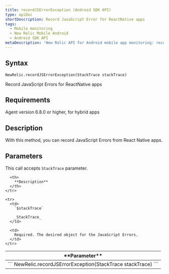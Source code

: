 ```yaml
---
title: recordJSErrorException (Android SDK API)
type: apiDoc
shortDescription: Record JavaScript Error for ReactNative apps
tags:
  - Mobile monitoring
  - New Relic Mobile Android
  - Android SDK API
metaDescription: 'New Relic API for Android mobile app monitoring: record jserror for react native apps.'
---
```


## Syntax

```
NewRelic.recordJSErrorException(StackTrace stackTrace)
```

Record JavaScript Errors for ReactNative apps

## Requirements

Agent version 6.8.0 or higher, for hybrid apps

## Description

With this method, you can record JavaScript Errors from React Native apps.


## Parameters

This call accepts `StackTrace` parameter.

<table>
  <thead>
    <tr>
      <th width={200}>
        **Parameter**
      </th>

      <th>
        **Description**
      </th>
    </tr>
  </thead>

  <tbody>
    <tr>
      <td colSpan={2}>
        ```
        NewRelic.recordJSErrorException(StackTrace stackTrace)
        ```
      </td>
    </tr>

    <tr>
      <td>
        `$stackTrace`

        _StackTrace_
      </td>

      <td>
        Required. The desired object for the JavaScript Errors.
      </td>
    </tr>
  </tbody>
</table>
